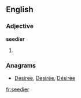 ==English==

===Adjective===
'''seedier'''

# {{comparative of|seedy}}

===Anagrams===
* [[Desiree#English|Desiree]], [[Desirée#English|Desirée]], [[Désirée#English|Désirée]]

[[fr:seedier]]